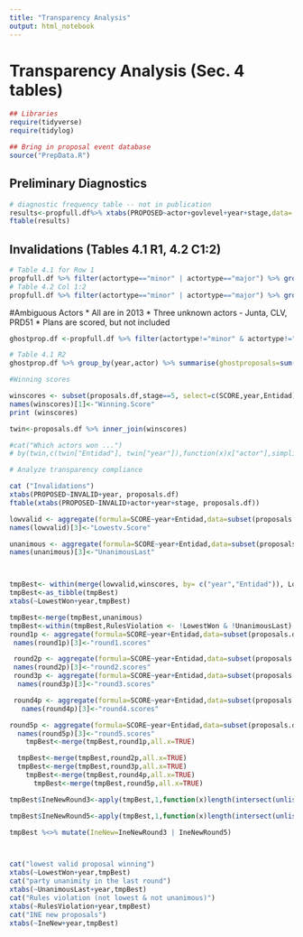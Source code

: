 ```yaml
---
title: "Transparency Analysis"
output: html_notebook
---
```


# Transparency Analysis (Sec. 4 tables)
```r
## Libraries
require(tidyverse)
require(tidylog)
```
```r
## Bring in proposal event database
source("PrepData.R")
```
## Preliminary Diagnostics
```r
# diagnostic frequency table -- not in publication
results<-propfull.df%>% xtabs(PROPOSED~actor+govlevel+year+stage,data=.)
ftable(results)
```
## Invalidations (Tables 4.1 R1, 4.2 C1:2)
```r
# Table 4.1 for Row 1
propfull.df %>% filter(actortype=="minor" | actortype=="major") %>% group_by(year) %>% summarise(proposed=sum(PROPOSED,na.rm=TRUE),invalid=sum(INVALID,na.rm=TRUE),rejectionrate=invalid/proposed)
# Table 4.2 Col 1:2
propfull.df %>% filter(actortype=="minor" | actortype=="major") %>% group_by(year,actor) %>% summarise(proposed=sum(PROPOSED,na.rm=TRUE),invalid=sum(INVALID,na.rm=TRUE),rejectionrate=invalid/proposed)
```
#Ambiguous Actors
*  All are in 2013
*  Three unknown actors - Junta, CLV, PRD51
*  Plans are scored, but not included
```r
ghostprop.df <-propfull.df %>% filter(actortype!="minor" & actortype!="major") %>% filter(stage==2 | stage==4) %>% filter(PROPOSED==TRUE)

# Table 4.1 R2
ghostprop.df %>% group_by(year,actor) %>% summarise(ghostproposals=sum(PROPOSED,na.rm=TRUE))

```

```r
#Winning scores

winscores <- subset(proposals.df,stage==5, select=c(SCORE,year,Entidad))
names(winscores)[1]<-"Winning.Score"
print (winscores)
```

```r
twin<-proposals.df %>% inner_join(winscores)

#cat("Which actors won ...")
# by(twin,c(twin["Entidad"], twin["year"]),function(x)x["actor"],simplify=FALSE)

```

```r
# Analyze transparency compliance

cat ("Invalidations")
xtabs(PROPOSED~INVALID+year, proposals.df)
ftable(xtabs(PROPOSED~INVALID+actor+year+stage, proposals.df))

lowvalid <- aggregate(formula=SCORE~year+Entidad,data=subset(proposals.df,PROPOSED==TRUE & (is.na(INVALID) | INVALID==FALSE)),FUN=min)
names(lowvalid)[3]<-"Lowestv.Score"

unanimous <- aggregate(formula=SCORE~year+Entidad,data=subset(proposals.df,stage==4& PROPOSED==TRUE & (is.na(INVALID) | INVALID==FALSE)),FUN=function(x)length(unique(x))==1)
names(unanimous)[3]<-"UnanimousLast"



tmpBest<- within(merge(lowvalid,winscores, by= c("year","Entidad")), LowestWon<-(Lowestv.Score==Winning.Score))
tmpBest<-as_tibble(tmpBest)
xtabs(~LowestWon+year,tmpBest)

tmpBest<-merge(tmpBest,unanimous)
tmpBest<-within(tmpBest,RulesViolation <- !LowestWon & !UnanimousLast) 
round1p <- aggregate(formula=SCORE~year+Entidad,data=subset(proposals.df,stage==1),FUN=c)
 names(round1p)[3]<-"round1.scores"

 round2p <- aggregate(formula=SCORE~year+Entidad,data=subset(proposals.df,stage==2& PROPOSED==TRUE & (is.na(INVALID) | INVALID==FALSE)),FUN=c)
 names(round2p)[3]<-"round2.scores"
 round3p <- aggregate(formula=SCORE~year+Entidad,data=subset(proposals.df,stage==3& PROPOSED==TRUE & (is.na(INVALID) | INVALID==FALSE)),FUN=c)
  names(round3p)[3]<-"round3.scores"

 round4p <- aggregate(formula=SCORE~year+Entidad,data=subset(proposals.df,stage==4& PROPOSED==TRUE & (is.na(INVALID) | INVALID==FALSE)),FUN=c)
   names(round4p)[3]<-"round4.scores"

round5p <- aggregate(formula=SCORE~year+Entidad,data=subset(proposals.df,stage==5& PROPOSED==TRUE & (is.na(INVALID) | INVALID==FALSE)),FUN=c)
  names(round5p)[3]<-"round5.scores"
    tmpBest<-merge(tmpBest,round1p,all.x=TRUE)  

  tmpBest<-merge(tmpBest,round2p,all.x=TRUE)  
  tmpBest<-merge(tmpBest,round3p,all.x=TRUE)
    tmpBest<-merge(tmpBest,round4p,all.x=TRUE)
      tmpBest<-merge(tmpBest,round5p,all.x=TRUE)

tmpBest$IneNewRound3<-apply(tmpBest,1,function(x)length(intersect(unlist(x$round3.scores),union(unlist(x["round1.scores"]),unlist(x["round2.scores"]))))==0)

tmpBest$IneNewRound5<-apply(tmpBest,1,function(x)length(intersect(unlist(x$round5.scores),union(unlist(x["round3.scores"]),unlist(x["round4.scores"]))))==0)

tmpBest %<>% mutate(IneNew=IneNewRound3 | IneNewRound5)



cat("lowest valid proposal winning")
xtabs(~LowestWon+year,tmpBest)
cat("party unanimity in the last round")
xtabs(~UnanimousLast+year,tmpBest)
cat("Rules violation (not lowest & not unanimous)")
xtabs(~RulesViolation+year,tmpBest)
cat("INE new proposals")
xtabs(~IneNew+year,tmpBest)


```
